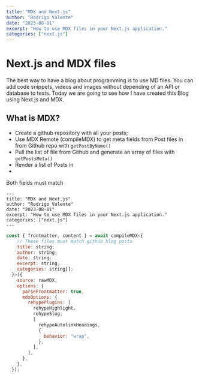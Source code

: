 ```yaml
---
title: "MDX and Next.js"
author: "Rodrigo Valente"
date: "2023-08-01"
excerpt: "How to use MDX files in your Next.js application."
categories: ["next.js"]
---
```


# Next.js and MDX files

The best way to have a blog about programming is to use MD files. You can add code snippets, videos and images without depending of an API or database to texts. Today we are going to see how I have created this Blog using Next.js and MDX.

## What is MDX?

- Create a github repository with all your posts;
- Use MDX Remote (compileMDX) to get meta fields from Post files in from Github repo with `getPostByName()`
- Pull the list of file from Github and generate an array of files with `getPostsMeta()`
- Render a list of Posts in
-

Both fields must match

```
---
title: "MDX and Next.js"
author: "Rodrigo Valente"
date: "2023-08-01"
excerpt: "How to use MDX files in your Next.js application."
categories: ["next.js"]
---
```

```jsx showLineNumbers title="Some title"
const { frontmatter, content } = await compileMDX<{
    // These files must match github blog posts
    title: string;
    author: string;
    date: string;
    excerpt: string;
    categories: string[];
  }>({
    source: rawMDX,
    options: {
      parseFrontmatter: true,
      mdxOptions: {
        rehypePlugins: [
          rehypeHighlight,
          rehypeSlug,
          [
            rehypeAutolinkHeadings,
            {
              behavior: "wrap",
            },
          ],
        ],
      },
    },
  });
```
